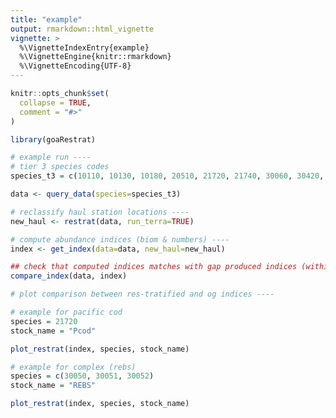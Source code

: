 ```yaml
---
title: "example"
output: rmarkdown::html_vignette
vignette: >
  %\VignetteIndexEntry{example}
  %\VignetteEngine{knitr::rmarkdown}
  %\VignetteEncoding{UTF-8}
---
```


```r
knitr::opts_chunk$set(
  collapse = TRUE,
  comment = "#>"
)
```

```r
library(goaRestrat)

# example run ----
# tier 3 species codes
species_t3 = c(10110, 10130, 10180, 20510, 21720, 21740, 30060, 30420, 30050, 30051, 30052, 30150, 30152, 10261, 10262, 10200)

data <- query_data(species=species_t3)

# reclassify haul station locations ----
new_haul <- restrat(data, run_terra=TRUE)

# compute abundance indices (biom & numbers) ----
index <- get_index(data=data, new_haul=new_haul)

## check that computed indices matches with gap produced indices (within 0.1% on average) ---
compare_index(data, index)

# plot comparison between res-tratified and og indices ----

# example for pacific cod
species = 21720
stock_name = "Pcod"

plot_restrat(index, species, stock_name)

# example for complex (rebs)
species = c(30050, 30051, 30052)
stock_name = "REBS"

plot_restrat(index, species, stock_name)
```
